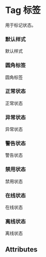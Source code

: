 
<Meta title="Tag 标签" component={Tag} />

# Tag 标签

用于标记状态。

### 默认样式

<Preview>
  <Story name="默认样式">
    <Tag>默认样式</Tag>
  </Story>
</Preview>

### 圆角标签

<Preview>
  <Story name="圆角标签">
    <Tag radius>圆角标签</Tag>
  </Story>
</Preview>

### 正常状态

<Preview>
  <Story name="正常状态">
    <Tag type="ok" radius>
      正常状态
    </Tag>
  </Story>
</Preview>

### 异常状态

<Preview>
  <Story name="异常状态">
    <Tag type="error" radius>
      异常状态
    </Tag>
  </Story>
</Preview>

### 警告状态

<Preview>
  <Story name="警告状态">
    <Tag type="warning" radius>
      警告状态
    </Tag>
  </Story>
</Preview>

### 禁用状态

<Preview>
  <Story name="禁用状态">
    <Tag type="disabled" radius>
      禁用状态
    </Tag>
  </Story>
</Preview>

### 在线状态

<Preview>
  <Story name="在线状态">
    <Tag type="online" radius>
      在线状态
    </Tag>
  </Story>
</Preview>

### 离线状态

<Preview>
  <Story name="离线状态">
    <Tag type="outline" radius>
      离线状态
    </Tag>
  </Story>
</Preview>

## Attributes

<Props of={Tag} />
